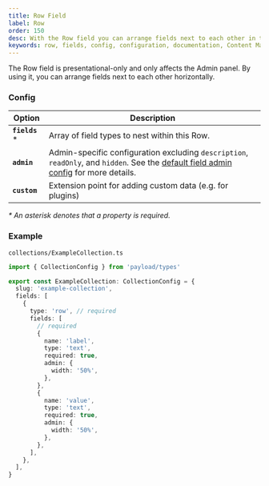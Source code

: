```yaml
---
title: Row Field
label: Row
order: 150
desc: With the Row field you can arrange fields next to each other in the Admin Panel to help you customize your Dashboard.
keywords: row, fields, config, configuration, documentation, Content Management System, cms, headless, javascript, node, react, nextjs
---
```


<Banner>
  The Row field is presentational-only and only affects the Admin panel. By using it, you can
  arrange fields next to each other horizontally.
</Banner>

<LightDarkImage
  srcLight="https://payloadcms.com/images/docs/fields/row.png"
  srcDark="https://payloadcms.com/images/docs/fields/row-dark.png"
  alt="Shows a row field in the Payload admin panel"
  caption="Admin panel screenshot of a Row field"
/>

### Config

| Option          | Description                                                                                                                                                                |
| --------------- | -------------------------------------------------------------------------------------------------------------------------------------------------------------------------- |
| **`fields`** \* | Array of field types to nest within this Row.                                                                                                                              |
| **`admin`**     | Admin-specific configuration excluding `description`, `readOnly`, and `hidden`. See the [default field admin config](/docs/fields/overview#admin-config) for more details. |
| **`custom`**    | Extension point for adding custom data (e.g. for plugins)                                                                                                                  |

_\* An asterisk denotes that a property is required._

### Example

`collections/ExampleCollection.ts`

```ts
import { CollectionConfig } from 'payload/types'

export const ExampleCollection: CollectionConfig = {
  slug: 'example-collection',
  fields: [
    {
      type: 'row', // required
      fields: [
        // required
        {
          name: 'label',
          type: 'text',
          required: true,
          admin: {
            width: '50%',
          },
        },
        {
          name: 'value',
          type: 'text',
          required: true,
          admin: {
            width: '50%',
          },
        },
      ],
    },
  ],
}
```

